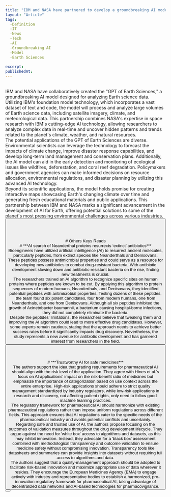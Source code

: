 ```yaml
---
title: "IBM and NASA have partnered to develop a groundbreaking AI model known as the GPT for Earth Sciences"
layout: "Article"
tags: 
  -Definition
  -IT
  -News
  -Tech
  -AI
  -Groundbreaking AI 
  -Model
  -Earth Sciences
  
excerpt:
publishedAt:
---
```

<br/>
IBM and NASA have collaboratively created the "GPT of Earth Sciences," a groundbreaking AI model designed for analyzing Earth science data. Utilizing IBM's foundation model technology, which incorporates a vast dataset of text and code, the model will process and analyze large volumes of Earth science data, including satellite imagery, climate, and meteorological data. This partnership combines NASA's expertise in space research with IBM's cutting-edge AI technology, allowing researchers to analyze complex data in real-time and uncover hidden patterns and trends related to the planet's climate, weather, and natural resources.
<br/>
The potential applications of the GPT of Earth Sciences are diverse. Environmental scientists can leverage the technology to forecast the impacts of climate change, improve disaster response capabilities, and develop long-term land management and conservation plans. Additionally, the AI model can aid in the early detection and monitoring of ecological issues like wildfires, deforestation, and coral reef degradation. Policymakers and government agencies can make informed decisions on resource allocation, environmental regulations, and disaster planning by utilizing this advanced AI technology.
<br/>
Beyond its scientific applications, the model holds promise for creating interactive maps showcasing Earth's changing climate over time and generating fresh educational materials and public applications. This partnership between IBM and NASA marks a significant advancement in the development of AI for Earth, offering potential solutions to some of the planet's most pressing environmental challenges across various industries.
<br/>
<Button
  address="https://industrywired.com/gpt-for-earth-sciences-by-ibm-and-nasa/"
  text="Source"
/>
<br/>
<br/>
<br/>
<br/>
# Others Keys Reads
<br/>
# ***AI search of Neanderthal proteins resurrects ‘extinct’ antibiotics***
<br/>
<Image src="/d41586-023-02403-0_25858106.jpeg" alt="" width={600} height={500} />
<br />
Bioengineers have utilized artificial intelligence (AI) to resurrect ancient molecules, particularly peptides, from extinct species like Neanderthals and Denisovans. These peptides possess antimicrobial properties and could serve as a resource for developing new antibiotics to combat drug-resistant bacteria. With antibiotic development slowing down and antibiotic-resistant bacteria on the rise, finding new treatments is crucial.
<br/>
The researchers trained an AI algorithm to recognize specific sites on human proteins where peptides are known to be cut. By applying this algorithm to protein sequences of modern humans, Neanderthals, and Denisovans, they identified potential peptides with antimicrobial properties. Testing dozens of these peptides, the team found six potent candidates, four from modern humans, one from Neanderthals, and one from Denisovans. Although all six peptides inhibited the growth of Acinetobacter baumannii, a bacterium causing hospital-borne infections, they did not completely eliminate the bacteria.
<br/>
Despite the peptides' limitations, the researchers believe that tweaking them and improving the AI algorithm could lead to more effective drug candidates. However, some experts remain cautious, stating that the approach needs to achieve better success rates before it significantly impacts drug discovery. Nevertheless, the study represents a new avenue for antibiotic development and has garnered interest from researchers in the field.
<br/>
<Button
  address="https://www.nature.com/articles/d41586-023-02403-0"
  text="Source"
/>
<br/>
<br/>
<br/>
# ***Trustworthy AI for safe medicines***
<br/>
The authors support the idea that grading requirements for pharmaceutical AI should align with the risk level of the application. They agree with Hines et al.'s focus on AI applications' impact on the risk-benefit ratio of medicines but emphasize the importance of categorization based on use context across the entire enterprise. High-risk applications should adhere to strict quality management standardized by industry regulators, while low-risk applications in research and discovery, not affecting patient rights, only need to follow good machine learning practices.
<br/>
The regulatory framework for pharmaceutical AI should harmonize with existing pharmaceutical regulations rather than impose uniform regulations across different fields. This approach ensures that AI regulations cater to the specific needs of the pharmaceutical industry and avoids potential conflicts and uncertainty.
<br/>
Regarding safe and trusted use of AI, the authors propose focusing on the outcomes of validation measures throughout the drug development lifecycle. They argue against the need for 'white box' access to algorithms and datasets, as this may inhibit innovation. Instead, they advocate for a 'black box' assessment combined with methodological transparency and outcome validation to ensure medicine safety without compromising innovation. Transparency tools like datasheets and summaries can provide insights into datasets without requiring full access to algorithms and data.
<br/>
The authors suggest that a quality-management approach should be adopted to facilitate risk-based innovation and maximize appropriate use of data wherever it resides. They encourage the European Medicines Agency (EMA) to engage actively with industry and representative bodies to establish a harmonized, pro-innovation regulatory framework for pharmaceutical AI, taking advantage of decentralized data networks and AI-based technologies for pharmacovigilance.
<br/>
<Button
  address="https://www.nature.com/articles/s41573-023-00769-4"
  text="Source"
/>